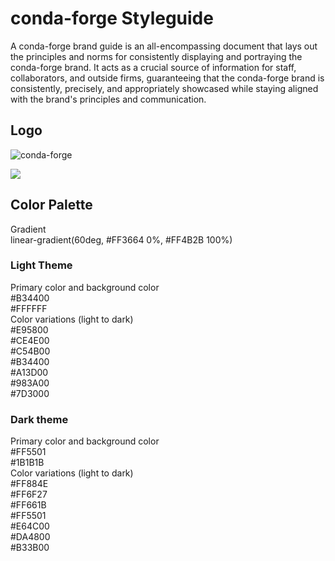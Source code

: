 # conda-forge Styleguide

A conda-forge brand guide is an all-encompassing document that lays out the principles and norms for consistently displaying and portraying the conda-forge brand. It acts as a crucial source of information for staff, collaborators, and outside firms, guaranteeing that the conda-forge brand is consistently, precisely, and appropriately showcased while staying aligned with the brand's principles and communication.

## Logo

![conda-forge](../../static/img/logo.png)

<img src="../../static/img/logo.svg" />

## Color Palette

<div className="color-palette-theme-container margin-bottom--lg">
  <div className="row margin-bottom--md">
    <div className="col col--3">
      <span className="text--bold">Gradient</span>
    </div>
    <div className="col">
      <div className="color-container">
        <div className="color-gradient"></div>
        <div className="color-text">
          linear-gradient(60deg, #FF3664 0%, #FF4B2B 100%)
        </div>
      </div>
    </div>
  </div>
</div>

### Light Theme

<div className="color-palette-light-theme-container margin-bottom--lg">
  <div className="row margin-bottom--md">
    <div className="col col--3">
      <span className="text--bold">Primary color and background color</span>
    </div>
    <div className="col">
      <div className="color-container">
        <div className="color" style={{ backgroundColor: "#B34400" }}></div>
        <div className="color-text">#B34400</div>
      </div>
      <div className="color-container">
        <div
          className="color"
          style={{
            backgroundColor: "#FFFFFF",
            border: "var(--ifm-color-gray-400) solid 1px",
          }}
        ></div>
        <div className="color-text">#FFFFFF</div>
      </div>
    </div>
  </div>
  <div className="row">
    <div className="col col--3">
      <span className="text--bold">Color variations (light to dark)</span>
    </div>
    <div className="col">
      <div className="color-container">
        <div className="color" style={{ backgroundColor: "#E95800" }}></div>
        <div className="color-text">#E95800</div>
      </div>
      <div className="color-container">
        <div className="color" style={{ backgroundColor: "#CE4E00" }}></div>
        <div className="color-text">#CE4E00</div>
      </div>
      <div className="color-container">
        <div className="color" style={{ backgroundColor: "#C54B00" }}></div>
        <div className="color-text">#C54B00</div>
      </div>
      <div className="color-container">
        <div className="color" style={{ backgroundColor: "#B34400" }}></div>
        <div className="color-text">#B34400</div>
      </div>
      <div className="color-container">
        <div className="color" style={{ backgroundColor: "#A13D00" }}></div>
        <div className="color-text">#A13D00</div>
      </div>
      <div className="color-container">
        <div className="color" style={{ backgroundColor: "#983A00" }}></div>
        <div className="color-text">#983A00</div>
      </div>
      <div className="color-container">
        <div className="color" style={{ backgroundColor: "#7D3000" }}></div>
        <div className="color-text ">#7D3000</div>
      </div>
    </div>
  </div>
</div>

### Dark theme

<div className="color-palette-dark-theme-container">
  <div className="row margin-bottom--md">
    <div className="col col--3">
      <span className="text--bold">Primary color and background color</span>
    </div>
    <div className="col">
      <div className="color-container">
        <div className="color" style={{ backgroundColor: "#FF5501" }}></div>
        <div className="color-text">#FF5501</div>
      </div>
      <div className="color-container">
        <div
          className="color"
          style={{
            backgroundColor: "#1b1b1b",
            border: "var(--ifm-color-gray-400) solid 1px",
          }}
        ></div>
        <div className="color-text">#1B1B1B</div>
      </div>
    </div>
  </div>
  <div className="row">
    <div className="col col--3">
      <span className="text--bold">Color variations (light to dark)</span>
    </div>
    <div className="col">
      <div className="color-container">
        <div className="color" style={{ backgroundColor: "#FF884E" }}></div>
        <div className="color-text">#FF884E</div>
      </div>
      <div className="color-container">
        <div className="color" style={{ backgroundColor: "#FF6F27" }}></div>
        <div className="color-text">#FF6F27</div>
      </div>
      <div className="color-container">
        <div className="color" style={{ backgroundColor: "#FF661B" }}></div>
        <div className="color-text">#FF661B</div>
      </div>
      <div className="color-container">
        <div className="color" style={{ backgroundColor: "#FF5501" }}></div>
        <div className="color-text">#FF5501</div>
      </div>
      <div className="color-container">
        <div className="color" style={{ backgroundColor: "#E64C00" }}></div>
        <div className="color-text">#E64C00</div>
      </div>
      <div className="color-container">
        <div className="color" style={{ backgroundColor: "#DA4800" }}></div>
        <div className="color-text">#DA4800</div>
      </div>
      <div className="color-container">
        <div className="color" style={{ backgroundColor: "#B33B00" }}></div>
        <div className="color-text">#B33B00</div>
      </div>
    </div>
  </div>
</div>
